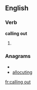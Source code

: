 ==English==

===Verb===
'''calling out'''

# {{present participle of|[[call out]]}}

===Anagrams===
* {{alphagram|acgillnotu}}
* [[allocuting#English|allocuting]]

[[fr:calling out]]